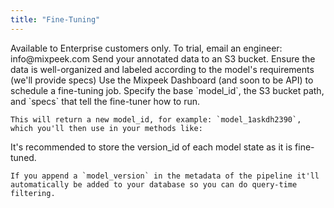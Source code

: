 ```yaml
---
title: "Fine-Tuning"
---
```


<Warning>
  Available to Enterprise customers only. To trial, email an engineer: info@mixpeek.com
</Warning>

<Steps>
  <Step title="Send Annotated Data">
    Send your annotated data to an S3 bucket.
    Ensure the data is well-organized and labeled according to the model's requirements
    (we'll provide specs)
  </Step>
  <Step title="Initiate Fine-Tuning">
    Use the Mixpeek Dashboard (and soon to be API) to schedule a fine-tuning job. Specify the base
    `model_id`, the S3 bucket path, and `specs` that tell the fine-tuner how to run.

    This will return a new model_id, for example: `model_1askdh2390`, which you'll then use in your methods like:

  </Step>
  <Step title="Version Control">
    It's recommended to store the version_id of each model state as it is fine-tuned. 
    
    If you append a `model_version` in the metadata of the pipeline it'll automatically be added to your database so you can do query-time filtering.

  </Step>
</Steps>
